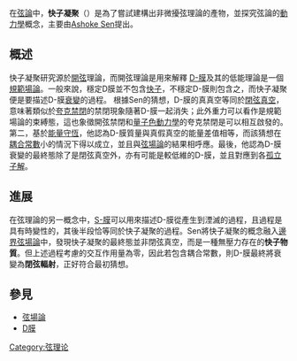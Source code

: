 在[[弦論|弦論]]中，'''快子凝聚'''（{{lang-en|'''Tachyon Condensation'''}}）是為了嘗試建構出非微擾弦理論的產物，並探究弦論的[[動力學|動力學]]概念，主要由[[Ashoke_Sen|Ashoke Sen]]提出。

==概述==
快子凝聚研究源於[[開弦|開弦]]理論，而開弦理論是用來解釋 [[D-膜|D-膜]]及其的低能理論是一個[[規範場論|規範場論]]。一般來說，穩定D膜並不包含[[快子|快子]]，不穩定D-膜則包含之，而快子凝聚便是要描述D-膜[[粒子衰變|衰變]]的過程。
根據Sen的猜想，D-膜的真真空等同於[[閉弦真空|閉弦真空]]，意味著類似於[[夸克禁閉|夸克禁閉]]的禁閉現象隨著D-膜一起消失；此外重力可以看作是規範場論的束縛態，這也象徵開弦禁閉和[[量子色動力學|量子色動力學]]的夸克禁閉是可以相互啟發的。第二，基於[[能量守恆|能量守恆]]，他認為D-膜質量與真假真空的能量差值相等，而該猜想在[[耦合常數|耦合常數]]小的情況下得以成立，並且與[[弦場論|弦場論]]的結果相呼應。最後，他認為D-膜衰變的最終態除了是閉弦真空外，亦有可能是較低維的D-膜，並且對應到各[[孤立子解|孤立子解]]。

==進展==
在弦理論的另一概念中，[[S-膜|S-膜]]可以用來描述D-膜從產生到湮滅的過程，且過程是具有時變性的，其後半段恰等同於快子凝聚的過程。Sen將快子凝聚的概念融入[[邊界弦場論|邊界弦場論]]中，發現快子凝聚的最終態並非閉弦真空，而是一種無壓力存在的'''快子物質'''。但上述過程考慮的交互作用量為零，因此若包含耦合常數，則D-膜最終將衰變為'''閉弦輻射'''，正好符合最初猜想。

==參見==
*[[弦場論|弦場論]]
*[[D膜|D膜]]

{{string theory}}

[[Category:弦理论|Category:弦理论]]